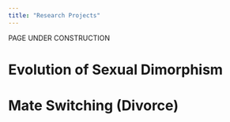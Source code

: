 ```yaml
---
title: "Research Projects"
---
```


PAGE UNDER CONSTRUCTION

# Evolution of Sexual Dimorphism 

# Mate Switching (Divorce)